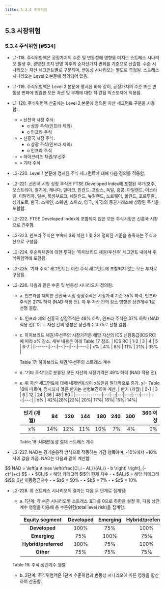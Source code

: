 ```yaml
---
title: 5.3.4 주식위험 
---
```

## 5.3 시장위험
### 5.3.4 주식위험 [#534]

- L1-118. 주식위험액은 공정가치의 수준 및 변동성에 영향을 미치는 스트레스 시나리오 발생 후, 경영진 조치 반영 이후의 순자산가치 변화를 기준으로 산출함. 수준 시나리오는 자산 세그먼트별로 구분되며, 변동성 시나리오는 별도로 측정됨. 스트레스 시나리오는 Level 2 본문에 정의되어 있음.

- L1-119. 주식위험액은 Level 2 본문에 명시된 바와 같이, 공정가치의 수준 또는 변동성 변화에 민감한 모든 자산 및 부채에 대한 직·간접 익스포져에 적용됨.

- L1-120. 주식위험액 산출에는 Level 2 본문에 정의된 자산 세그먼트 구분을 사용함:
  - • 선진국 시장 주식:
    - o 상장 주식(인프라 제외)
    - o 인프라 주식
  - • 신흥국 시장 주식:
    - o 상장 주식(인프라 제외)
    - o 인프라 주식
  - • 하이브리드 채권/우선주
  - • 기타 주식

- L2-220. Level 1 본문에 명시된 주식 세그먼트에 대해 다음 정의를 적용함.
- L2-221. 선진국 시장 상장 주식은 FTSE Developed Index에 포함된 국가(호주, 오스트리아, 벨기에, 캐나다, 덴마크, 핀란드, 프랑스, 독일, 홍콩, 아일랜드, 이스라엘, 이탈리아, 일본, 룩셈부르크, 네덜란드, 뉴질랜드, 노르웨이, 폴란드, 포르투갈, 싱가포르, 한국, 스페인, 스웨덴, 스위스, 영국, 미국)의 증권거래소에 상장된 주식을 포함함.
- L2-222. FTSE Developed Index에 포함되지 않은 모든 주식시장은 신흥국 시장으로 간주함.
- L2-223. 인프라 주식은 부속서 3의 섹션 1 및 2에 정의된 기준을 충족하는 주식자산으로 구성됨.
- L2-224. 후순위채권에 대한 투자는 ‘하이브리드 채권/우선주’ 세그먼트 내에서 주식위험액에 포함됨.
- L2-225. ‘기타 주식’ 세그먼트는 이전 주식 세그먼트에 포함되지 않는 모든 투자로 구성됨.
- L2-226. 다음과 같은 수준 및 변동성 시나리오가 정의됨:
  - a. 인프라를 제외한 선진국 시장 상장주식은 시장가격 기준 35% 하락, 인프라 주식은 27% 하락 (NAD 적용 전). 이 두 자산 간의 감소 영향은 상관계수 1로 선형 결합.
  - b. 인프라 제외 신흥국 상장주식은 48% 하락, 인프라 주식은 37% 하락 (NAD 적용 전). 이 두 자산 간의 영향은 상관계수 0.75로 선형 결합.
  - c. 하이브리드 채권/우선주의 시장가격은 해당 자산의 ICS 신용등급(ICS RC)에 따라 x% 감소. 세부 내용은 아래 Table 17 참조.
    | ICS RC | 1-2 | 3 | 4 | 5 | 6-7 |
    |:------:|:--:|--:|--:|--:|----:|
    | x%     | 4% | 6% | 11% | 21% | 35% |

    <GCaption>Table 17: 하이브리드 채권/우선주의 스트레스 계수</GCaption>
  - d. ‘기타 주식’으로 분류된 모든 자산의 시장가격은 49% 하락 (NAD 적용 전).
  - e. 위 자산 세그먼트에 대해 내재변동성이 x%만큼 절대적으로 증가. x는 Table 18에 따르며, 명시되지 않은 만기는 선형보간하여 계산.
    | 만기 (개월) | 0-1 | 3 | 6 | 12 | 24 | 36 | 48 | 60 |
    |:------------:|:--:|--:|--:|---:|---:|---:|---:|---:|
    | x%           | 42%|28%|23%| 20%| 17%| 16%| 15%| 14%|

    | 만기 (개월) | 84 | 120 | 144 | 180 | 240 | 300 | 360 이상 |
    |:------------:|----:|----:|----:|----:|----:|----:|--------:|
    | x%           | 14% | 12% | 11% | 10% |  7% |  4% |     0%  |

    <GCaption>Table 18: 내재변동성 절대 스트레스 계수</GCaption>

- L2-227. NAD는 경기순응적 방식으로 작동하는 가감 항목이며, -10%에서 +10% 사이 값을 가짐. NAD는 다음과 같이 계산함:
<GMath title="NAD">
$$
NAD = \left[a \times \left(\frac{CI_i - AI_i}{AI_i} - b \right) \right]_{-c}^{+c}
$$
</GMath>
<GCmt>
- • $CI_i$ = 해당 카테고리 $i$의 현재 지수
- • $AI_i$ = 해당 카테고리 $i$의 3년 이동평균지수
- • $a$ = 50%
- • $b$ = 7%
- • $c$ = 10%
</GCmt>

- L2-228. 위 스트레스 시나리오의 결과는 다음 두 단계로 집계됨:
  - a. 1단계: 각 수준 시나리오별 스트레스 효과를 0으로 하한을 설정 후, 다음 상관계수 행렬을 이용해 총 수준위험(total level risk)을 집계함.

    | Equity segment      | Developed | Emerging | Hybrid/preferred | Other |
    |:-------------------:|:---------:|:--------:|:-----------------:|:-----:|
    | **Developed**       | 100%      | 75%      | 100%              | 75%   |
    | **Emerging**        | 75%       | 100%     | 75%               | 75%   |
    | **Hybrid/preferred**| 100%      | 75%      | 100%              | 75%   |
    | **Other**           | 75%       | 75%      | 75%               | 100%  |

  <GCaption>Table 19: 주식 상관계수 행렬</GCaption>
  - b. 2단계: 주식위험액은 1단계 수준위험과 변동성 시나리오에 따른 영향을 합산하여 산출함.
